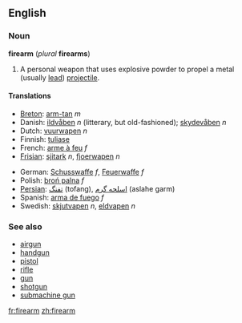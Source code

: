 ==English==
===Noun===
'''firearm''' (''plural'' '''firearms''')

#A personal weapon that uses explosive powder to propel a metal (usually [[lead]]) [[projectile]].

====Translations====
{{top}}
*[[Breton]]: [[arm-tan]] ''m''
*Danish: [[ildvåben]] ''n'' (litterary, but old-fashioned); [[skydevåben]] ''n''
*Dutch: [[vuurwapen]] ''n''
*Finnish: [[tuliase]]
*French: [[arme à feu]] ''f''
*[[Frisian]]: [[sjitark]] ''n'', [[fjoerwapen]] ''n''
{{mid}}
*German: [[Schusswaffe]] ''f'', [[Feuerwaffe]] ''f''
*Polish: [[broń palna]] ''f''
*[[Persian]]: [[تفنگ]] (tofang), [[اسلحه گرم]] (aslahe garm)
*Spanish: [[arma de fuego]] ''f''
*Swedish:  [[skjutvapen]] ''n'', [[eldvapen]] ''n''
{{bottom}}

===See also===
*[[airgun]]
*[[handgun]]
*[[pistol]]
*[[rifle]]
*[[gun]]
*[[shotgun]]
*[[submachine gun]]

[[fr:firearm]]
[[zh:firearm]]